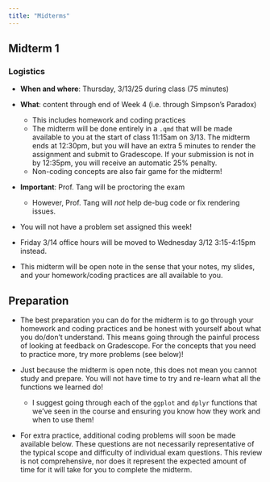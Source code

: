 ```yaml
---
title: "Midterms"
---
```


## Midterm 1

### Logistics

-   **When and where**: Thursday, 3/13/25 during class (75 minutes)

-   **What**: content through end of Week 4 (i.e. through Simpson's Paradox)

    -   This includes homework and coding practices
    -   The midterm will be done entirely in a `.qmd` that will be made available to you at the start of class 11:15am on 3/13. The midterm ends at 12:30pm, but you will have an extra 5 minutes to render the assignment and submit to Gradescope. If your submission is not in by 12:35pm, you will receive an automatic 25% penalty.
    -   Non-coding concepts are also fair game for the midterm!

-   **Important**: Prof. Tang will be proctoring the exam

    -   However, Prof. Tang will *not* help de-bug code or fix rendering issues.

-   You will not have a problem set assigned this week!

-   Friday 3/14 office hours will be moved to Wednesday 3/12 3:15-4:15pm instead.

-   This midterm will be open note in the sense that your notes, my slides, and your homework/coding practices are all available to you.

## Preparation

-   The best preparation you can do for the midterm is to go through your homework and coding practices and be honest with yourself about what you do/don't understand. This means going through the painful process of looking at feedback on Gradescope. For the concepts that you need to practice more, try more problems (see below)!

-   Just because the midterm is open note, this does not mean you cannot study and prepare. You will not have time to try and re-learn what all the functions we learned do!

    -   I suggest going through each of the `ggplot` and `dplyr` functions that we've seen in the course and ensuring you know how they work and when to use them!

-   For extra practice, additional coding problems will soon be made available below. These questions are not necessarily representative of the typical scope and difficulty of individual exam questions. This review is not comprehensive, nor does it represent the expected amount of time for it will take for you to complete the midterm.
